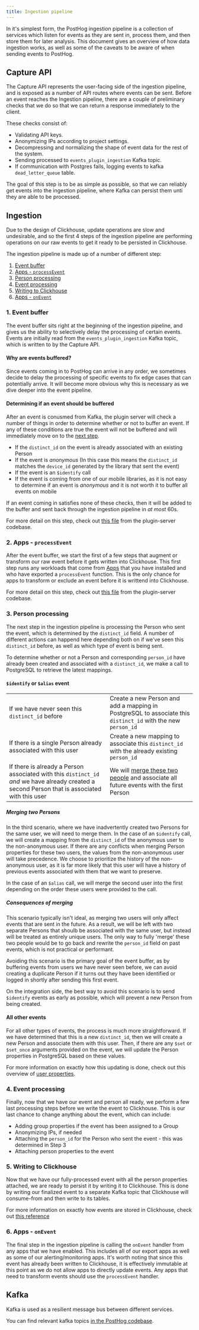 ```yaml
---
title: Ingestion pipeline
---
```


In it's simplest form, the PostHog ingestion pipeline is a collection of services which listen for events as they are sent in, process them, and then store them for later analysis.
This document gives an overview of how data ingestion works, as well as some of the caveats to be aware of when sending events to PostHog.

## Capture API

The Capture API represents the user-facing side of the ingestion pipeline, and is exposed as a number of API routes where events can be sent.
Before an event reaches the Ingestion pipeline, there are a couple of preliminary checks that we do so that we can return a response immediately to the client.

These checks consist of:

-   Validating API keys.
-   Anonymizing IPs according to project settings.
-   Decompressing and normalizing the shape of event data for the rest of the system.
-   Sending processed to `events_plugin_ingestion` Kafka topic.
-   If communication with Postgres fails, logging events to kafka `dead_letter_queue` table.

The goal of this step is to be as simple as possible, so that we can reliably get events into the ingestion pipeline, where Kafka can persist them unti they are able to be processed.

## Ingestion

Due to the design of Clickhouse, update operations are slow and undesirable, and so the first 4 steps of the ingestion pipeline are performing operations on our raw events to get it ready to be persisted in Clickhouse.

The ingestion pipeline is made up of a number of different step:

1. [Event buffer](#1-event-buffer)
2. [Apps - `processEvent`](#2-apps---processevent)
3. [Person processing](#3-person-processing)
4. [Event processing](#4-event-processing)
5. [Writing to Clickhouse](#5-writing-to-clickhouse)
6. [Apps - `onEvent`](#6-apps---onevent)

### 1. Event buffer

The event buffer sits right at the beginning of the ingestion pipeline, and gives us the ability to selectively delay the processing of certain events.
Events are initially read from the `events_plugin_ingestion` Kafka topic, which is written to by the Capture API.

#### Why are events buffered?

Since events coming in to PostHog can arrive in any order, we sometimes decide to delay the processing of specific events to fix edge cases that can potentially arrive.
It will become more obvious why this is necessary as we dive deeper into the event pipeline.

#### Determining if an event should be buffered

After an event is conusmed from Kafka, the plugin server will check a number of things in order to determine whether or not to buffer an event.
If any of these conditions are true the event will not be buffered and will immediately move on to the [next step](#2-apps---processevent).

-   If the `distinct_id` on the event is already associated with an existing Person
-   If the event is _anonymous_ (In this case this means the `distinct_id` matches the `device_id` generated by the library that sent the event)
-   If the event is an `$identify` call
-   If the event is coming from one of our mobile libraries, as it is not easy to determine if an event is _anonymous_ and it is not worth it to buffer all events on mobile

If an event coming in satisfies none of these checks, then it will be added to the buffer and sent back through the ingestion pipeline in _at most_ 60s.

For more detail on this step, check out [this file](https://github.com/PostHog/posthog/blob/master/plugin-server/src/worker/ingestion/event-pipeline/1-emitToBufferStep.ts) from the plugin-server codebase.

### 2. Apps - `processEvent`

After the event buffer, we start the first of a few steps that augment or transform our raw event before it gets written into Clickhouse.
This first step runs any workloads that come from [Apps](/apps) that you have installed and who have exported a `processEvent` function.
This is the only chance for apps to transform or exclude an event before it is writtend into Clickhouse.

For more detail on this step, check out [this file](https://github.com/PostHog/posthog/blob/master/plugin-server/src/worker/ingestion/event-pipeline/2-pluginsProcessEventStep.ts) from the plugin-server codebase.

### 3. Person processing

The next step in the ingestion pipeline is processing the Person who sent the event, which is determined by the `distinct_id` field.
A number of different actions can happend here depending both on if we've seen this `distinct_id` before, as well as which type of event is being sent.

To determine whether or not a Person and corresponding `person_id` have already been created and associated with a `distinct_id`, we make a call to PostgreSQL to retrieve the latest mappings.

#### `$identify` or `$alias` event

|                                                                                                                                                 |                                                                                                              |
| ----------------------------------------------------------------------------------------------------------------------------------------------- | ------------------------------------------------------------------------------------------------------------ |
| If we have never seen this `distinct_id` before                                                                                                 | Create a new Person and add a mapping in PostgreSQL to associate this `distinct_id` with the new `person_id` |
| If there is a single Person already associated with this user                                                                                   | Create a new mapping to associate this `distinct_id` with the already existing `person_id`                   |
| If there is already a Person associated with this `distinct_id` _and_ we have already created a second Person that is associated with this user | We will [merge these two people](#merging-two-persons) and associate all future events with the first Person |

##### Merging two Persons

In the third scenario, where we have inadvertently created two Persons for the same user, we will need to merge them. In the case of an `$identify` call, we will create a mapping from the `distinct_id` of the anonymous user to the non-anonymous user.
If there are any conflicts when merging Person properties for these two users, the values from the non-anonymous user will take precedence.
We choose to prioritize the history of the non-anonymous user, as it is far more likely that this user will have a history of previous events associated with them that we want to preserve.

In the case of an `$alias` call, we will merge the second user into the first depending on the order these users were provided to the call.

##### Consequences of merging

This scenario typically isn't ideal, as merging two users will only affect events that are sent in the future.
As a result, we will be left with two separate Persons that shoulb be associated with the same user, but instead will be treated as entirely unique users.
The only way to fully 'merge' these two people would be to go back and rewrite the `person_id` field on past events, which is not practical or performant.

Avoiding this scenario is the primary goal of the event buffer, as by buffering events from users we have never seen before, we can avoid creating a duplicate Person if it turns out they have been identified or logged in shortly after sending this first event.

On the integration side, the best way to avoid this scenario is to send `$identify` events as early as possible, which will prevent a new Person from being created.

#### All other events

For all other types of events, the process is much more straightforward.
If we have determined that this is a new `distinct_id`, then we will create a new Person and associate them with this user.
Then, if there are any `$set` or `$set_once` arguments provided on the event, we will update the Person properties in PostgreSQL based on these values.

For more information on exactly how this updating is done, check out this overview of [user properties](/docs/integrate/user-properties).

### 4. Event processing

Finally, now that we have our event and person all ready, we perform a few last processing steps before we write the event to Clickhouse.
This is our last chance to change anything about the event, which can include:

-   Adding group properties if the event has been assigned to a Group
-   Anonymizing IPs, if needed
-   Attaching the `person_id` for the Person who sent the event - this was determined in Step 3
-   Attaching person properties to the event

### 5. Writing to Clickhouse

Now that we have our fully-processed event with all the person properties attached, we are ready to persist it by writing it to Clickhouse.
This is done by writing our finalized event to a separate Kafka topic that Clickhouse will consume-from and then write to its tables.

For more information on exactly how events are stored in Clickhouse, check out [this reference](/docs/how-posthog-works/clickhouse)

### 6. Apps - `onEvent`

The final step in the ingestion pipeline is calling the `onEvent` handler from any apps that we have enabled. This includes all of our export apps as well as some of our alerting/monitoring apps.
It's worth noting that since this event has already been written to Clickhouse, it is effectively immutable at this point as we do not allow apps to directly update events. Any apps that need to transform events should use the `processEvent` handler.

## Kafka

Kafka is used as a resilient message bus between different services.

You can find relevant kafka topics [in the PostHog codebase](https://github.com/PostHog/posthog/blob/master/posthog/kafka_client/topics.py).
